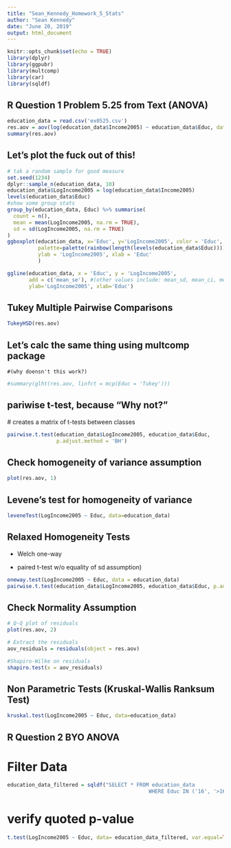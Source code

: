 ```yaml
---
title: "Sean_Kennedy_Homework_5_Stats"
author: "Sean Kennedy"
date: "June 20, 2019"
output: html_document
---
```


```r
knitr::opts_chunk$set(echo = TRUE)
library(dplyr)
library(ggpubr)
library(multcomp)
library(car)
library(sqldf)
```

## R Question 1 Problem 5.25 from Text (ANOVA)

```r
education_data = read.csv('ex0525.csv')
res.aov = aov(log(education_data$Income2005) ~ education_data$Educ, data=education_data)
summary(res.aov)
```

## Let's plot the fuck out of this!

```r
# tak a random sample for good measure
set.seed(1234)
dplyr::sample_n(education_data, 10)
education_data$LogIncome2005 = log(education_data$Income2005) 
levels(education_data$Educ)
#show some group stats
group_by(education_data, Educ) %>% summarise(
  count = n(),
  mean = mean(LogIncome2005, na.rm = TRUE),
  sd = sd(LogIncome2005, na.rm = TRUE)
)
ggboxplot(education_data, x='Educ', y='LogIncome2005', color = 'Educ',
          palette=palette(rainbow(length(levels(education_data$Educ)))),
          ylab = 'LogIncome2005', xlab = 'Educ'
          )

ggline(education_data, x = 'Educ', y = 'LogIncome2005', 
       add = c('mean_se'), #(other values include: mean_sd, mean_ci, median_iqr,jitter ....)
       ylab='LogIncome2005', xlab='Educ')
```

## Tukey Multiple Pairwise Comparisons

```r
TukeyHSD(res.aov)
```

## Let's calc the same thing using multcomp package 
  
    #(why doensn't this work?)
```r
#summary(glht(res.aov, linfct = mcp(Educ = 'Tukey')))

```

## pariwise t-test, because "Why not?"
  
  # creates a matrix of t-tests between classes
```r
pairwise.t.test(education_data$LogIncome2005, education_data$Educ,
                p.adjust.method = 'BH')

```

## Check homogeneity of variance assumption
```r
plot(res.aov, 1)
```

## Levene's test for homogeneity of variance
```r
leveneTest(LogIncome2005 ~ Educ, data=education_data)
```

## Relaxed Homogeneity Tests
  
  - Welch one-way
  
  - paired t-test w/o equality of sd assumption)

```r
oneway.test(LogIncome2005 ~ Educ, data = education_data)
pairwise.t.test(education_data$LogIncome2005, education_data$Educ, p.adjust.method = 'BH', pool.sd = FALSE)
```

## Check Normality Assumption

```r
# Q-Q plot of residuals
plot(res.aov, 2)

# Extract the residuals 
aov_residuals = residuals(object = res.aov)

#Shapiro-Wilke on residuals
shapiro.test(x = aov_residuals)
```

## Non Parametric Tests (Kruskal-Wallis Ranksum Test)

```r
kruskal.test(LogIncome2005 ~ Educ, data=education_data)

```

## R Question 2 BYO ANOVA

# Filter Data
```r
education_data_filtered = sqldf("SELECT * FROM education_data
                                              WHERE Educ IN ('16', '>16')")

```

# verify quoted p-value

```r
t.test(LogIncome2005 ~ Educ, data= education_data_filtered, var.equal=TRUE)

```